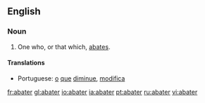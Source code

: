 ==English==

===Noun===
{{en-noun}}
# One who, or that which, [[abate]]s.

====Translations====
{{top}}
*Portuguese: [[o]] [[que]] [[diminue]], [[modifica]]
{{mid}}
{{bottom}}

[[fr:abater]]
[[gl:abater]]
[[io:abater]]
[[ia:abater]]
[[pt:abater]]
[[ru:abater]]
[[vi:abater]]